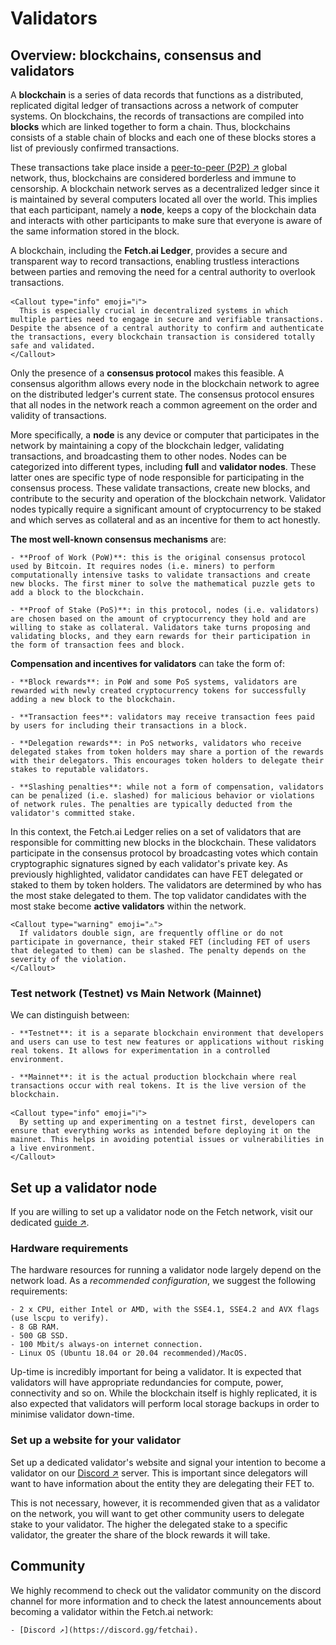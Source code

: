
# Validators

## Overview: blockchains, consensus and validators

A **blockchain** is a series of data records that functions as a distributed, replicated digital ledger of transactions across a network of computer systems. On blockchains, the records of transactions are compiled into **blocks** which are linked together to form a chain. Thus, blockchains consists of a stable chain of blocks and each one of these blocks stores a list of previously confirmed transactions.

These transactions take place inside a [peer-to-peer (P2P) ↗️](https://www.investopedia.com/terms/p/peertopeer-p2p-service.asp) global network, thus, blockchains are considered borderless and immune to censorship. A blockchain network serves as a decentralized ledger since it is maintained by several computers located all over the world. This implies that each participant, namely a **node**, keeps a copy of the blockchain data and interacts with other participants to make sure that everyone is aware of the same information stored in the block.

A blockchain, including the **Fetch.ai Ledger**, provides a secure and transparent way to record transactions, enabling trustless interactions between parties and removing the need for a central authority to overlook transactions.

    <Callout type="info" emoji="ℹ️">
      This is especially crucial in decentralized systems in which multiple parties need to engage in secure and verifiable transactions. Despite the absence of a central authority to confirm and authenticate the transactions, every blockchain transaction is considered totally safe and validated.
    </Callout>

Only the presence of a **consensus protocol** makes this feasible. A consensus algorithm allows every node in the blockchain network to agree on the distributed ledger's current state. The consensus protocol ensures that all nodes in the network reach a common agreement on the order and validity of transactions.

More specifically, a **node** is any device or computer that participates in the network by maintaining a copy of the blockchain ledger, validating transactions, and broadcasting them to other nodes. Nodes can be categorized into different types, including **full** and **validator nodes**. These latter ones are specific type of node responsible for participating in the consensus process. These validate transactions, create new blocks, and contribute to the security and operation of the blockchain network. Validator nodes typically require a significant amount of cryptocurrency to be staked and which serves as collateral and as an incentive for them to act honestly.

**The most well-known consensus mechanisms** are:

    - **Proof of Work (PoW)**: this is the original consensus protocol used by Bitcoin. It requires nodes (i.e. miners) to perform computationally intensive tasks to validate transactions and create new blocks. The first miner to solve the mathematical puzzle gets to add a block to the blockchain.

    - **Proof of Stake (PoS)**: in this protocol, nodes (i.e. validators) are chosen based on the amount of cryptocurrency they hold and are willing to stake as collateral. Validators take turns proposing and validating blocks, and they earn rewards for their participation in the form of transaction fees and block.
  
**Compensation and incentives for validators** can take the form of:

    - **Block rewards**: in PoW and some PoS systems, validators are rewarded with newly created cryptocurrency tokens for successfully adding a new block to the blockchain.

    - **Transaction fees**: validators may receive transaction fees paid by users for including their transactions in a block.

    - **Delegation rewards**: in PoS networks, validators who receive delegated stakes from token holders may share a portion of the rewards with their delegators. This encourages token holders to delegate their stakes to reputable validators.

    - **Slashing penalties**: while not a form of compensation, validators can be penalized (i.e. slashed) for malicious behavior or violations of network rules. The penalties are typically deducted from the validator's committed stake.

In this context, the Fetch.ai Ledger relies on a set of validators that are responsible for committing new blocks in the blockchain. These validators participate in the consensus protocol by broadcasting votes which contain cryptographic signatures signed by each validator's private key. As previously highlighted, validator candidates can have FET delegated or staked to them by token holders. The validators are determined by who has the most stake delegated to them. The top validator candidates with the most stake become **active validators** within the network.

    <Callout type="warning" emoji="⚠️">
      If validators double sign, are frequently offline or do not participate in governance, their staked FET (including FET of users that delegated to them) can be slashed. The penalty depends on the severity of the violation.
    </Callout>

### Test network (Testnet) vs Main Network (Mainnet)

We can distinguish between:

    - **Testnet**: it is a separate blockchain environment that developers and users can use to test new features or applications without risking real tokens. It allows for experimentation in a controlled environment.

    - **Mainnet**: it is the actual production blockchain where real transactions occur with real tokens. It is the live version of the blockchain.

    <Callout type="info" emoji="ℹ️">
      By setting up and experimenting on a testnet first, developers can ensure that everything works as intended before deploying it on the mainnet. This helps in avoiding potential issues or vulnerabilities in a live environment.
    </Callout>

## Set up a validator node

If you are willing to set up a validator node on the Fetch network, visit our dedicated [guide ↗️](/guides/fetch-network/ledger/setup-validator-node).

### Hardware requirements

The hardware resources for running a validator node largely depend on the network load. As a _recommended configuration_, we suggest the following requirements:

    - 2 x CPU, either Intel or AMD, with the SSE4.1, SSE4.2 and AVX flags (use lscpu to verify).
    - 8 GB RAM.
    - 500 GB SSD.
    - 100 Mbit/s always-on internet connection.
    - Linux OS (Ubuntu 18.04 or 20.04 recommended)/MacOS.

Up-time is incredibly important for being a validator. It is expected that validators will have appropriate redundancies for compute, power, connectivity and so on. While the blockchain itself is highly replicated, it is also expected that validators will perform local storage backups in order to minimise validator down-time.

### Set up a website for your validator

Set up a dedicated validator's website and signal your intention to become a validator on our [Discord ↗️](https://discord.gg/fetchai) server. This is important since delegators will want to have information about the entity they are delegating their FET to.

This is not necessary, however, it is recommended given that as a validator on the network, you will want to get other community users to delegate stake to your validator. The higher the delegated stake to a specific validator, the greater the share of the block rewards it will take.

## Community

We highly recommend to check out the validator community on the discord channel for more information and to check the latest announcements about becoming a validator within the Fetch.ai network:

    - [Discord ↗️](https://discord.gg/fetchai).

